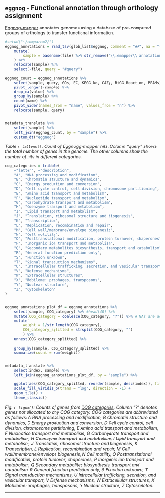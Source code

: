 ## `eggnog` - Functional annotation through orthology assignment 

[Eggnog-mapper ](https://github.com/eggnogdb/eggnog-mapper/) annotates genomes using a database of pre-computed groups of orthologs to transfer functional information.

```r

#setwd("~/comparem2/")
eggnog_annotations = read_tsv(glob_list$eggnog, comment = "##", na = "-", id = "file") %>% 
    mutate(
        sample = basename(file) %>% str_remove("\\.emapper\\.annotations$")
    ) %>% 
    relocate(sample) %>% 
    select(-file, query = "#query")

eggnog_count = eggnog_annotations %>%
    select(sample, query, GOs, EC, KEGG_ko, CAZy, BiGG_Reaction, PFAMs) %>% 
    pivot_longer(-sample) %>% 
    drop_na(value) %>% 
    group_by(sample) %>% 
    count(name) %>% 
    pivot_wider(names_from = "name", values_from = "n") %>% 
    relocate(sample, query)


metadata_translate %>%
    select(sample) %>%
    left_join(eggnog_count, by = "sample") %>%
    custom_dt("eggnog")


```

*Table `r tableno()`: Count of Eggnogg-mapper hits. Column "query" shows the total number of genes in the genome. The other columns show the number of hits in different categories.*



```r

cog_categories = tribble(
    ~"letter", ~"description",
    "A", "RNA processing and modification",
    "B", "Chromatin structure and dynamics",
    "C", "Energy production and conversion",
    "D", "Cell cycle control, cell division, chromosome partitioning",
    "E", "Amino acid transport and metabolism",
    "F", "Nucleotide transport and metabolism",
    "G", "Carbohydrate transport and metabolism",
    "H", "Coenzyme transport and metabolism",
    "I", "Lipid transport and metabolism",
    "J", "Translation, ribosomal structure and biogenesis",
    "K", "Transcription",
    "L", "Replication, recombination and repair",
    "M", "Cell wall/membrane/envelope biogenesis",
    "N", "Cell motility",
    "O", "Posttranslational modification, protein turnover, chaperones",
    "P", "Inorganic ion transport and metabolism",
    "Q", "Secondary metabolites biosynthesis, transport and catabolism",
    "R", "General function prediction only",
    "S", "Function unknown",
    "T", "Signal transduction mechanisms",
    "U", "Intracellular trafficking, secretion, and vesicular transport",
    "V", "Defense mechanisms",
    "W", "Extracellular structures",
    "X", "Mobilome: prophages, transposons",
    "Y", "Nuclear structure",
    "Z", "Cytoskeleton"
)


eggnog_annotations_plot_df = eggnog_annotations %>% 
    select(sample, COG_category) %>% #head(40) %>% 
    mutate(COG_category = coalesce(COG_category, "?")) %>% # NAs are actually just unknown/uncategorized genes.
    mutate(
        weight = 1/str_length(COG_category),
        COG_category_splitted = strsplit(COG_category, "")
        ) %>% 
    unnest(COG_category_splitted) %>% 
    
    group_by(sample, COG_category_splitted) %>% 
    summarize(count = sum(weight))


metadata_translate %>%
    select(index, sample) %>%
    left_join(eggnog_annotations_plot_df, by = "sample") %>% 

    ggplot(aes(COG_category_splitted, reorder(sample, desc(index)), fill = count)) + 
    scale_fill_viridis_b(trans = "log", direction = -1) + 
    geom_tile() +
    theme_classic()


```

*Fig. `r figno()`: Counts of genes from [COG categories](https://www.ncbi.nlm.nih.gov/research/cog/). Column "?" denotes genes not allocated to any COG category. COG categories are abbreviated as follows: A RNA processing and modification, B Chromatin structure and dynamics, C Energy production and conversion, D Cell cycle control, cell division, chromosome partitioning, E Amino acid transport and metabolism, F Nucleotide transport and metabolism, G Carbohydrate transport and metabolism, H Coenzyme transport and metabolism, I Lipid transport and metabolism, J Translation, ribosomal structure and biogenesis, K Transcription, L Replication, recombination and repair, M Cell wall/membrane/envelope biogenesis, N Cell motility, O Posttranslational modification, protein turnover, chaperones, P Inorganic ion transport and metabolism, Q Secondary metabolites biosynthesis, transport and catabolism, R General function prediction only, S Function unknown, T Signal transduction mechanisms, U Intracellular trafficking, secretion, and vesicular transport, V Defense mechanisms, W Extracellular structures, X Mobilome: prophages, transposons, Y Nuclear structure, Z Cytoskeleton.*


---